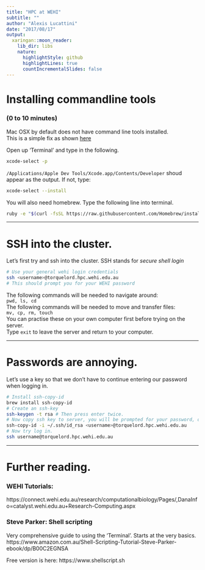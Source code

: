 ```yaml
---
title: "HPC at WEHI"
subtitle: ""
author: "Alexis Lucattini"
date: "2017/08/17"
output:
  xaringan::moon_reader:
    lib_dir: libs
    nature:
      highlightStyle: github
      highlightLines: true
      countIncrementalSlides: false
---
```


# Installing commandline tools 
### (0 to 10 minutes)
Mac OSX by default does not have command line tools installed.  
This is a simple fix as shown [here](http://railsapps.github.io/xcode-command-line-tools.html)

Open up 'Terminal' and type in the following.
```bash
xcode-select -p
```

`/Applications/Apple Dev Tools/Xcode.app/Contents/Developer` shoud appear as the output.
If not, type:
```bash
xcode-select --install
```

You will also need homebrew. Type the following line into terminal.
```bash
ruby -e "$(curl -fsSL https://raw.githubusercontent.com/Homebrew/install/master/install)"
```

---

# SSH into the cluster.
Let's first try and ssh into the cluster. SSH stands for *secure shell login*

```bash
# Use your general wehi login credentials
ssh <username>@torquelord.hpc.wehi.edu.au
# This should prompt you for your WEHI password
```

The following commands will be needed to navigate around:  
`pwd, ls, cd`  
The following commands will be needed to move and transfer files:  
`mv, cp, rm, touch`  
You can practise these on your own computer first before trying on the server.  
Type `exit` to leave the server and return to your computer.

---

# Passwords are annoying.
Let's use a key so that we don't have to continue entering our password when logging in.
```bash
# Install ssh-copy-id
brew install ssh-copy-id
# Create an ssh-key
ssh-keygen -t rsa # Then press enter twice.
# Now copy ssh key to server, you will be prompted for your password, one last time
ssh-copy-id -i ~/.ssh/id_rsa <username>@torquelord.hpc.wehi.edu.au
# Now try log in.
ssh username@torquelord.hpc.wehi.edu.au
```

---

# Further reading.

### WEHI Tutorials:
https://connect.wehi.edu.au/research/computationalbiology/Pages/,DanaInfo=catalyst.wehi.edu.au+Research-Computing.aspx

### Steve Parker: Shell scripting
Very comprehensive guide to using the 'Terminal'.
Starts at the very basics.
https://www.amazon.com.au/Shell-Scripting-Tutorial-Steve-Parker-ebook/dp/B00C2EGNSA

Free version is here:
https://www.shellscript.sh

